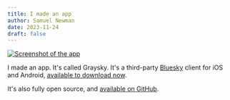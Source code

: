 ```yaml
---
title: I made an app
author: Samuel Newman
date: 2023-11-24
draft: false
---
```


[![Screenshot of the app](/graysky.png)](https://graysky.app)

I made an app. It's called Graysky. It's a third-party [Bluesky](https://blueskyweb.xyz) client for iOS and Android, [available to download now](https://graysky.app/download).

It's also fully open source, and [available on GitHub](https://github.com/mozzius/graysky).
